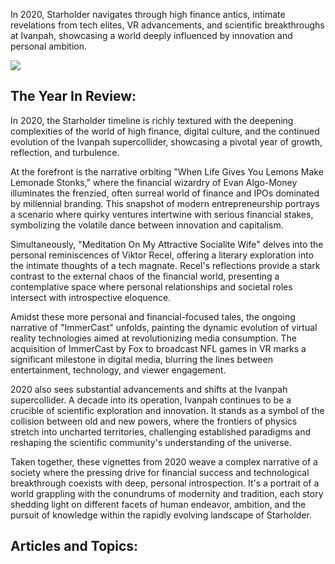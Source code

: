 In 2020, Starholder navigates through high finance antics, intimate revelations from tech elites, VR advancements, and scientific breakthroughs at Ivanpah, showcasing a world deeply influenced by innovation and personal ambition.

![](https://drbs5yklwtho3.cloudfront.net/images/1752607342624-tatmh6c3euo-image.jpg)

## The Year In Review:

In 2020, the Starholder timeline is richly textured with the deepening complexities of the world of high finance, digital culture, and the continued evolution of the Ivanpah supercollider, showcasing a pivotal year of growth, reflection, and turbulence.

At the forefront is the narrative orbiting "When Life Gives You Lemons Make Lemonade Stonks," where the financial wizardry of Evan Algo-Money illuminates the frenzied, often surreal world of finance and IPOs dominated by millennial branding. This snapshot of modern entrepreneurship portrays a scenario where quirky ventures intertwine with serious financial stakes, symbolizing the volatile dance between innovation and capitalism.

Simultaneously, "Meditation On My Attractive Socialite Wife" delves into the personal reminiscences of Viktor Recel, offering a literary exploration into the intimate thoughts of a tech magnate. Recel's reflections provide a stark contrast to the external chaos of the financial world, presenting a contemplative space where personal relationships and societal roles intersect with introspective eloquence.

Amidst these more personal and financial-focused tales, the ongoing narrative of "ImmerCast" unfolds, painting the dynamic evolution of virtual reality technologies aimed at revolutionizing media consumption. The acquisition of ImmerCast by Fox to broadcast NFL games in VR marks a significant milestone in digital media, blurring the lines between entertainment, technology, and viewer engagement.

2020 also sees substantial advancements and shifts at the Ivanpah supercollider. A decade into its operation, Ivanpah continues to be a crucible of scientific exploration and innovation. It stands as a symbol of the collision between old and new powers, where the frontiers of physics stretch into uncharted territories, challenging established paradigms and reshaping the scientific community's understanding of the universe.

Taken together, these vignettes from 2020 weave a complex narrative of a society where the pressing drive for financial success and technological breakthrough coexists with deep, personal introspection. It's a portrait of a world grappling with the conundrums of modernity and tradition, each story shedding light on different facets of human endeavor, ambition, and the pursuit of knowledge within the rapidly evolving landscape of Starholder.

## Articles and Topics:
